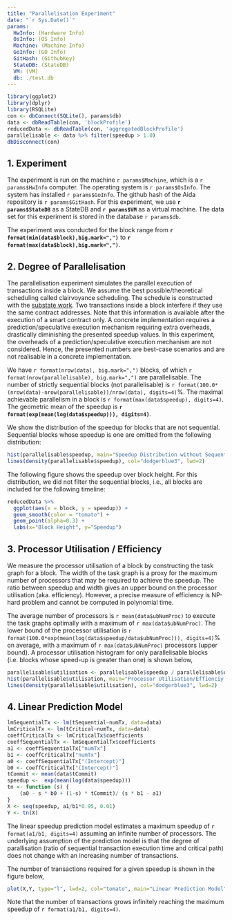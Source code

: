 ```yaml
---
title: "Parallelisation Experiment"
date: "`r Sys.Date()`"
params:
  HwInfo: (Hardware Info)
  OsInfo: (OS Info)
  Machine: (Machine Info)
  GoInfo: (GO Info)
  GitHash: (GithubKey)
  StateDB: (StateDB)
  VM: (VM)
  db: ./test.db
---
```


```r
library(ggplot2)
library(dplyr)
library(RSQLite)
con <- dbConnect(SQLite(), params$db)
data <- dbReadTable(con, 'blockProfile')
reducedData <- dbReadTable(con, 'aggregatedBlockProfile')
parallelisable <- data %>% filter(speedup > 1.0)
dbDisconnect(con)
```

## 1. Experiment
The experiment is run on the machine `r params$Machine`, which is a `r params$HwInfo` computer.
The operating system is `r params$OsInfo`.
The system has installed `r params$GoInfo`.
The github hash of the Aida repository is `r params$GitHash`.
For this experiment, we use **`r params$StateDB`** as a StateDB and **`r params$VM`** as a virtual machine.
The data set for this experiment is stored in the database `r params$db`.

The experiment was conducted for the block range from **`r format(min(data$block),big.mark=",")`**  to **`r format(max(data$block),big.mark=",")`**.

## 2. Degree of Parallelisation

The parallelisation experiment simulates the parallel execution of transactions inside a block.
We assume the best possible/theoretical scheduling called clairvoyance scheduling.
The schedule is constructed with the [substate work](https://usenix.org/conference/atc21/presentation/kim-yeonsoo).
Two transactions inside a block interfere if they use the same contract addresses.
Note that this information is available after the execution of a smart contract only.
A concrete implementation requires a prediction/speculative execution mechanism requiring extra overheads, drastically diminishing the presented speedup values.
In this experiment, the overheads of a prediction/speculative execution mechanism are not considered.
Hence, the presented numbers are best-case scenarios and are not realisable in a concrete implementation.

We have `r format(nrow(data), big.mark=",")` blocks, of which `r format(nrow(parallelisable), big.mark=",")` are parallelisable.
The number of strictly sequential blocks (not parallelisable) is `r format(100.0*(nrow(data)-nrow(parallelisable))/nrow(data), digits=4)`%.
The maximal achievable parallelism in a block is `r format(max(data$speedup), digits=4)`.
The geometric mean of the speedup is **`r format(exp(mean(log(data$speedup))), digits=4)`**.

We show the distribution of the speedup for blocks that are not sequential.
Sequential blocks whose speedup is one are omitted from the following distribution:

```r
hist(parallelisable$speedup, main="Speedup Distribution without Sequential Blocks", breaks = quantile(parallelisable$speedup, 0:10 / 10), xlab="Speedup", col="lightblue1")
lines(density(parallelisable$speedup), col="dodgerblue3", lwd=2)
```

The following figure shows the speedup over block height.
For this distribution, we did not filter the sequential blocks, i.e., all blocks are included for the following timeline:

```r
reducedData %>%
  ggplot(aes(x = block, y = speedup)) +
  geom_smooth(color = "tomato") +
  geom_point(alpha=0.3) +
  labs(x="Block Height", y="Speedup")
```

## 3. Processor Utilisation / Efficiency

We measure the processor utilisation of a block by constructing the task graph for a block.
The width of the task graph is a proxy for the maximum number of processors that may be required to achieve the speedup.
The ratio between speedup and width gives an upper bound on the processor utilisation (aka. efficiency).
However, a precise measure of efficiency is NP-hard problem and cannot be computed in polynomial time.

The average number of processors is `r mean(data$ubNumProc)` to execute the task graphs optimally with a maximum of `r max(data$ubNumProc)`.
The lower bound of the processor utilisation is `r format(100.0*exp(mean(log(data$speedup/data$ubNumProc))), digits=4)`% on average, with a maximum of `r max(data$ubNumProc)` processors (upper bound).  A processor utilisation histogram for only parallelisable blocks (i.e. blocks whose speed-up is greater than one) is shown below,

```r
parallelisable$utilisation <- parallelisable$speedup / parallelisable$ubNumProc
hist(parallelisable$utilisation, main="Processor Utilisation/Effienciy for Best Speedup", breaks = quantile(parallelisable$utilisation, 0:10 / 10), xlab="Processor Utilisation", col="lightblue1")
lines(density(parallelisable$utilisation), col="dodgerblue3", lwd=2)
```

## 4. Linear Prediction Model

```r
lmSequentialTx <- lm(tSequential~numTx, data=data)
lmCriticalTx <- lm(tCritical~numTx, data=data)
coeffCriticalTx <- lmCriticalTx$coefficients
coeffSequentialTx <- lmSequentialTx$coefficients
a1 <- coeffSequentialTx["numTx"]
b1 <- coeffCriticalTx["numTx"]
a0 <- coeffSequentialTx["(Intercept)"]
b0 <- coeffCriticalTx["(Intercept)"]
tCommit <- mean(data$tCommit)
speedup <-  exp(mean(log(data$speedup)))
tn <- function (s) {
    (a0 - s * b0 + (1-s) * tCommit)/ (s * b1 - a1)
}
X <- seq(speedup, a1/b1*0.95, 0.01)
Y <- tn(X)
```

The linear speedup prediction model estimates a maximum speedup of `r format(a1/b1, digits=4)` assuming an infinite number
of processors. The underlying assumption of the prediction model is that the degree of parallisation (ratio of sequential
transaction execution time and critical path) does not change with an increasing number of transactions.

The number of transactions required for a given speedup is shown in the figure below,

```r
plot(X,Y, type="l", lwd=2, col="tomato", main="Linear Prediction Model", xlab="Speedup", ylab="# Tx")
```

Note that the number of transactions grows infinitely reaching the maximum speedup of `r format(a1/b1, digits=4)`.

